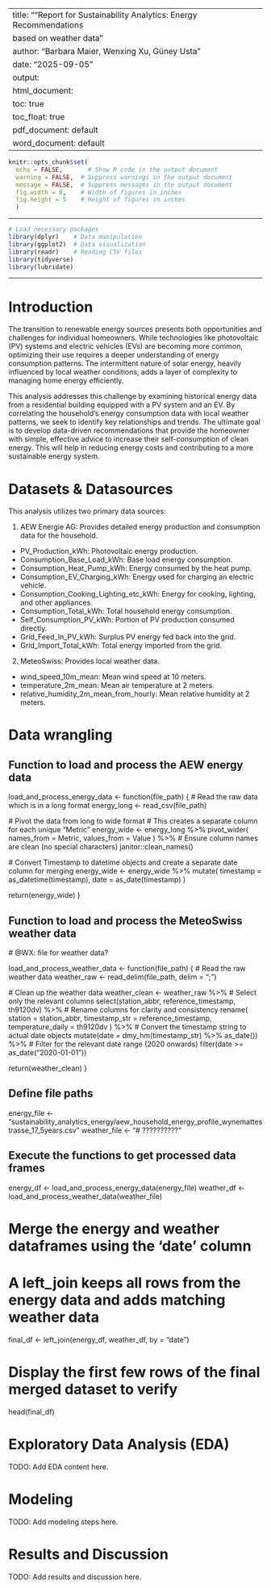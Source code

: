 
---
title: ""Report for Sustainability Analytics: Energy Recommendations 
based on weather data"
author: "Barbara Maier, Wenxing Xu, Güney Usta"
date: "2025-09-05"
output: 
  html_document: 
    toc: true
    toc_float: true
  pdf_document: default
  word_document: default
---

```{r setup, include=FALSE}
knitr::opts_chunk$set(
  echo = FALSE,       # Show R code in the output document
  warning = FALSE,  # Suppress warnings in the output document
  message = FALSE,  # Suppress messages in the output document
  fig.width = 8,    # Width of figures in inches    
  fig.height = 5    # Height of figures in inches
  )
```

------------------------------------------------------------------------

```{r load-packages}
# Load necessary packages
library(dplyr)    # Data manipulation
library(ggplot2)  # Data visualization  
library(readr)    # Reading CSV files
library(tidyverse)
library(lubridate)
```

------------------------------------------------------------------------

# Introduction

The transition to renewable energy sources presents both opportunities and 
challenges for individual homeowners. While technologies like photovoltaic (PV) 
systems and electric vehicles (EVs) are becoming more common, optimizing their 
use requires a deeper understanding of energy consumption patterns. 
The intermittent nature of solar energy, heavily influenced by local weather 
conditions, adds a layer of complexity to managing home energy efficiently.

This analysis addresses this challenge by examining historical energy data 
from a residential building equipped with a PV system and an EV. By correlating
the household's energy consumption data with local weather patterns, we seek to 
identify key relationships and trends. The ultimate goal is to develop 
data-driven recommendations that provide the homeowner with simple, 
effective advice to increase their self-consumption of clean energy. 
This will help in reducing energy costs and contributing to a more 
sustainable energy system.

# Datasets & Datasources

This analysis utilizes two primary data sources:

1. AEW Energie AG: Provides detailed energy production and consumption data 
for the household.
  - PV_Production_kWh: Photovoltaic energy production.
  - Consumption_Base_Load_kWh: Base load energy consumption.
  - Consumption_Heat_Pump_kWh: Energy consumed by the heat pump.
  - Consumption_EV_Charging_kWh: Energy used for charging an electric vehicle.
  - Consumption_Cooking_Lighting_etc_kWh: Energy for cooking, lighting, and 
  other appliances.
  - Consumption_Total_kWh: Total household energy consumption.
  - Self_Consumption_PV_kWh: Portion of PV production consumed directly.
  - Grid_Feed_In_PV_kWh: Surplus PV energy fed back into the grid.
  - Grid_Import_Total_kWh: Total energy imported from the grid.

2. MeteoSwiss: Provides local weather data.
- wind_speed_10m_mean: Mean wind speed at 10 meters.
- temperature_2m_mean: Mean air temperature at 2 meters.
- relative_humidity_2m_mean_from_hourly: Mean relative humidity at 2 meters.

# Data wrangling

## Function to load and process the AEW energy data

load_and_process_energy_data <- function(file_path) {
  # Read the raw data which is in a long format
  energy_long <- read_csv(file_path)
  
  # Pivot the data from long to wide format
  # This creates a separate column for each unique "Metric"
  energy_wide <- energy_long %>%
    pivot_wider(
      names_from = Metric,
      values_from = Value
    ) %>%
    # Ensure column names are clean (no special characters)
    janitor::clean_names()
  
  # Convert Timestamp to datetime objects and create a separate date column 
  for merging
  energy_wide <- energy_wide %>%
    mutate(
      timestamp = as_datetime(timestamp),
      date = as_date(timestamp)
    )
  
  return(energy_wide)
}

## Function to load and process the MeteoSwiss weather data

  # @WX: file for weather data? 
  
load_and_process_weather_data <- function(file_path) {
  # Read the raw weather data
  weather_raw <- read_delim(file_path, delim = ";")
  
  # Clean up the weather data
  weather_clean <- weather_raw %>%
    # Select only the relevant columns
    select(station_abbr, reference_timestamp, th9120dv) %>%
    # Rename columns for clarity and consistency
    rename(
      station = station_abbr,
      timestamp_str = reference_timestamp,
      temperature_daily = th9120dv
    ) %>%
    # Convert the timestamp string to actual date objects
    mutate(date = dmy_hm(timestamp_str) %>% as_date()) %>%
    # Filter for the relevant date range (2020 onwards)
    filter(date >= as_date("2020-01-01"))
  
  return(weather_clean)
}


## Define file paths 

energy_file <- "sustainability_analytics_energy/aew_household_energy_profile_wynemattestrasse_17_5years.csv"
weather_file <- "# ??????????"

## Execute the functions to get processed data frames

energy_df <- load_and_process_energy_data(energy_file)
weather_df <- load_and_process_weather_data(weather_file)

# Merge the energy and weather dataframes using the 'date' column
# A left_join keeps all rows from the energy data and adds matching weather data
final_df <- left_join(energy_df, weather_df, by = "date")

# Display the first few rows of the final merged dataset to verify
head(final_df)


# Exploratory Data Analysis (EDA)

TODO: Add EDA content here.

# Modeling

TODO: Add modeling steps here.

# Results and Discussion

TODO: Add results and discussion here.

